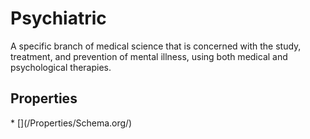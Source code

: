 
# Psychiatric

A specific branch of medical science that is concerned with the study, treatment, and prevention of mental illness, using both medical and psychological therapies.

## Properties

<Grid>
* [](/Properties/Schema.org/)

</Grid>


